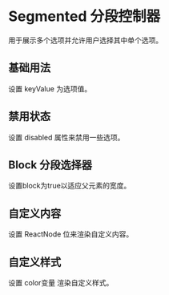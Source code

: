 # Segmented 分段控制器


用于展示多个选项并允许用户选择其中单个选项。

## 基础用法

设置 keyValue 为选项值。

<CodeBlock name="SegmentedBasic">
  <SegmentedBasic />
</CodeBlock>

## 禁用状态

设置 disabled 属性来禁用一些选项。

<CodeBlock name="SegmentedDisabled">
  <SegmentedDisabled />
</CodeBlock>

## Block 分段选择器

设置block为true以适应父元素的宽度。

<CodeBlock name="SegmentedBlock">
  <SegmentedBlock />
</CodeBlock>

## 自定义内容

设置 ReactNode 位来渲染自定义内容。

<CodeBlock name="SegmentedReactNode">
  <SegmentedReactNode />
</CodeBlock>

## 自定义样式

设置 color变量 渲染自定义样式。

<CodeBlock name="SegmentedColor">
  <SegmentedColor />
</CodeBlock>